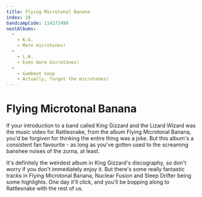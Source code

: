 ```yaml
---
title: Flying Microtonal Banana
index: 10
bandcampCode: 114372498
nextAlbums:
  -
    - K.G.
    - More microtones!
  -
    - L.W.
    - Even more microtones!
  -
    - Gumboot Soup
    - Actually, forget the microtones!
---
```


# Flying Microtonal Banana

If your introduction to a band called King Gizzard and the Lizard Wizard was the music video for Rattlesnake, from the album Flying Microtonal Banana, you'd be forgiven for thinking the entire thing was a joke. But this album's a consistent fan favourite - as long as you've gotten used to the screaming banshee noises of the zurna, at least.

It's definitely the weirdest album in King Gizzard's discography, so don't worry if you don't immediately enjoy it. But there's some really fantastic tracks in Flying Microtonal Banana, Nuclear Fusion and Sleep Drifter being some highlights. One day it'll click, and you'll be bopping along to Rattlesnake with the rest of us.